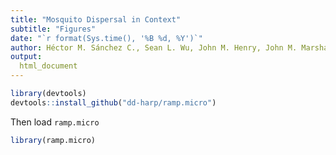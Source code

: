 ```yaml
---
title: "Mosquito Dispersal in Context"
subtitle: "Figures"
date: "`r format(Sys.time(), '%B %d, %Y')`"
author: Héctor M. Sánchez C., Sean L. Wu, John M. Henry, John M. Marshall, David L. Smith
output:
  html_document 
---
```


```r
library(devtools)
devtools::install_github("dd-harp/ramp.micro")
```

Then load `ramp.micro`

```r
library(ramp.micro)
```
